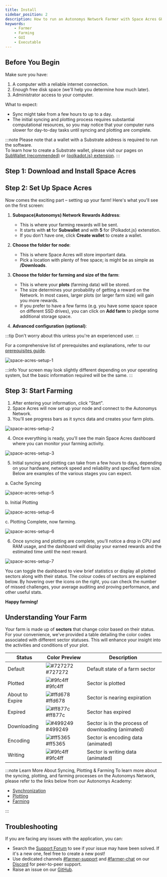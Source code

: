```yaml
---
title: Install
sidebar_position: 2
description: How to run an Autonomys Network Farmer with Space Acres GUI Application
keywords:
    - Farmer
    - Farming
    - GUI
    - Executable
---
```





## Before You Begin

Make sure you have:

1. A computer with a reliable internet connection.
2. Enough free disk space (we'll help you determine how much later).
3. Administrator access to your computer.

What to expect: 

- Sync might take from a few hours to up to a day.
- The initial syncing and plotting process requires substantial computational resources, so you may notice that your computer runs slower for day-to-day tasks until syncing and plotting are complete.


:::note
Please note that a wallet with a Substrate address is required to run the software.<br />
To learn how to create a Substrate wallet, please visit our pages on [SubWallet (recommended)](/docs/farming-&-staking/wallets/subwallet.md) or [{polkadot.js} extension](/docs/farming-&-staking/wallets/polkadot.md).
:::


## Step 1: Download and Install Space Acres

<Tabs groupId="OS">

<TabItem value="linux" label="🐧 Linux" default>
<LinuxPage/>
</TabItem>

<TabItem value="windows" label="🖼️ Windows">
<WindowsPage/>
</TabItem>

<TabItem value="macos" label="🍎 macOS">
<MacOSPage/>
</TabItem>

</Tabs>

## Step 2: Set Up Space Acres

Now comes the exciting part – setting up your farm! Here's what you'll see on the first screen:

1. **Subspace(Autonomys) Network Rewards Address**:
    - This is where your farming rewards will be sent.
    - It starts with **st** for **Subwallet** and with **5** for {Polkadot.js} extenstion.
    - If you don't have one, click **Create wallet** to create a wallet.

2. **Choose the folder for node**:
    - This is where Space Acres will store important data.
    - Pick a location with plenty of free space; is might be as simple as **/Downloads**.

3. **Choose the folder for farming and size of the farm**:
    - This is where your **plots** (farming data) will be stored.
    - The size determines your probability of getting a reward on the Network. In most cases, larger plots (or larger farm size) will gain you more rewards.
    - If you prefer to have a few farms (e.g. you have some space space on different SSD drives), you can click on **Add farm** to pledge some additional storage space.

4. **Advanced configuration (optional)**:

:::tip
Don't worry about this unless you're an experienced user.
:::

For a comprehensive list of prerequisites and explanations, refer to our [prerequisites guide](/docs/farming-&-staking/farming/prerequisites.mdx). 

![space-acres-setup-1](/img/doc-imgs/space-acres/space-acres-setup-1.png)

:::info
Your screen may look slightly different depending on your operating system, but the basic information required will be the same.
:::

## Step 3: Start Farming

1. After entering your information, click "Start".
2. Space Acres will now set up your node and connect to the Autonomys Network.
3. You'll see progress bars as it syncs data and creates your farm plots.

![space-acres-setup-2](/img/doc-imgs/space-acres/space-acres-setup-2.png)

4. Once everything is ready, you'll see the main Space Acres dashboard where you can monitor your farming activity.

![space-acres-setup-3](/img/doc-imgs/space-acres/space-acres-setup-3.png)

5. Initial syncing and plotting can take from a few hours to days, depending on your hardware, network speed and reliability and specified farm size. 
Below are examples of the various stages you can expect.

a. Cache Syncing

![space-acres-setup-5](/img/doc-imgs/space-acres/space-acres-setup-5.png) 

b. Initial Plotting

![space-acres-setup-6](/img/doc-imgs/space-acres/space-acres-setup-6.png)

c. Plotting Complete, now farming.

![space-acres-setup-6](/img/doc-imgs/space-acres/space-acres-setup-7.png)


6. Once syncing and plotting are complete, you’ll notice a drop in CPU and RAM usage, and the dashboard will display your earned rewards and the estimated time until the next reward.

![space-acres-setup-7](/img/doc-imgs/space-acres/space-acres-setup-7.png)

You can toggle the dashboard to view brief statistics or display all plotted sectors along with their status. The colour codes of sectors are explained below. By hovering over the icons on the right, you can check the number of missed challenges, your average auditing and proving performance, and other useful stats.

**Happy farming!** 

## Understanding Your Farm

Your farm is made up of **sectors** that change color based on their status.
For your convenience, we've provided a table detailing the color codes associated with different sector statuses. This will enhance your insight into the activities and conditions of your plot.

| Status            | Color Preview | Description                          |
|-------------------|---------------|--------------------------------------|
| Default           | ![#727272](https://dummyimage.com/15/727272/000000&text=+) #727272 | Default state of a farm sector       |
| Plotted           | ![#9fc4ff](https://dummyimage.com/15/9fc4ff/000000&text=+) #9fc4ff | Sector is plotted                    |
| About to Expire   | ![#ffd678](https://dummyimage.com/15/ffd678/000000&text=+) #ffd678 | Sector is nearing expiration         |
| Expired           | ![#ff877c](https://dummyimage.com/15/ff877c/000000&text=+) #ff877c | Sector has expired                   |
| Downloading       | ![#499249](https://dummyimage.com/15/499249/000000&text=+) #499249 | Sector is in the process of downloading (animated) |
| Encoding          | ![#ff5365](https://dummyimage.com/15/ff5365/000000&text=+) #ff5365 | Sector is encoding data (animated)   |
| Writing           | ![#9fc4ff](https://dummyimage.com/15/9fc4ff/000000&text=+) #9fc4ff | Sector is writing data (animated)    |



:::note Learn More About Syncing, Plotting & Farming
To learn more about the syncing, plotting, and farming processes on the Autonomys Network, please refer to the links below from our Autonomys Academy:
- [Synchronization](https://academy.autonomys.xyz/subspace-protocol/network-architecture/networking-protocols#synchronization)
- [Plotting](https://academy.autonomys.xyz/subspace-protocol/consensus/proof-of-archival-storage/plotting)
- [Farming](https://academy.autonomys.xyz/subspace-protocol/consensus/proof-of-archival-storage/farming)

:::


## Troubleshooting

If you are facing any issues with the application, you can:
- Search the [Support Forum](https://forum.autonomys.xyz/c/support/5) to see if your issue may have been solved. If it's a new one, feel free to create a new post! 
- Use dedicated channels [#farmer-support](https://discord.com/channels/864285291518361610/1062498655787028500) and [#farmer-chat](https://discord.com/channels/864285291518361610/1062507270539321485) on our [Discord](https://autonomys.xyz/discord) for peer-to-peer support.
- Raise an issue on our [GitHub](https://github.com/autonomys/space-acres/issues).

